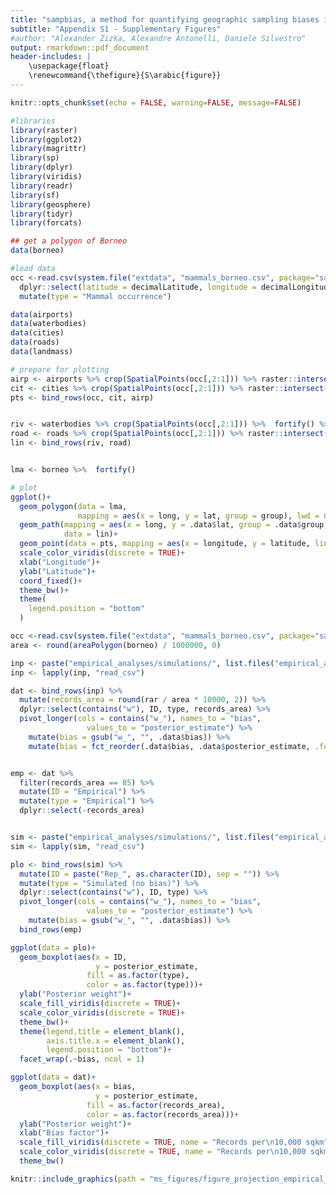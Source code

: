 ```yaml
---
title: "sampbias, a method for quantifying geographic sampling biases in species distribution data"
subtitle: "Appendix S1 - Supplementary Figures"
#author: "Alexander Zizka, Alexandre Antonelli, Daniele Silvestro"
output: rmarkdown::pdf_document
header-includes: |
    \usepackage{float}
    \renewcommand{\thefigure}{S\arabic{figure}}
---
```


\newpage{}

```r
knitr::opts_chunk$set(echo = FALSE, warning=FALSE, message=FALSE)
```

```r
#libraries
library(raster)
library(ggplot2)
library(magrittr)
library(sp)
library(dplyr)
library(viridis)
library(readr)
library(sf)
library(geosphere)
library(tidyr)
library(forcats)

## get a polygon of Borneo
data(borneo)

#load data
occ <-read.csv(system.file("extdata", "mammals_borneo.csv", package="sampbias"), sep = "\t") %>% 
  dplyr::select(latitude = decimalLatitude, longitude = decimalLongitude) %>% 
  mutate(type = "Mammal occurrence")

data(airports)
data(waterbodies)
data(cities)
data(roads)
data(landmass)

# prepare for plotting
airp <- airports %>% crop(SpatialPoints(occ[,2:1])) %>% raster::intersect(borneo) %>%  coordinates() %>%  data.frame() %>% mutate(type = "Airport")
cit <- cities %>% crop(SpatialPoints(occ[,2:1])) %>% raster::intersect(borneo) %>%  coordinates() %>%  data.frame() %>%  mutate(type = "City")
pts <- bind_rows(occ, cit, airp)


riv <- waterbodies %>% crop(SpatialPoints(occ[,2:1])) %>%  fortify() %>%  mutate(type = "River")
road <- roads %>% crop(SpatialPoints(occ[,2:1])) %>% raster::intersect(borneo) %>%  fortify() %>%  mutate(type = "Road")
lin <- bind_rows(riv, road)


lma <- borneo %>%  fortify()

# plot
ggplot()+
  geom_polygon(data = lma,
               mapping = aes(x = long, y = lat, group = group), lwd = 0.5, col = "grey40", fill = "transparent")+
  geom_path(mapping = aes(x = long, y = .data$lat, group = .data$group, shape = type, color = type),
            data = lin)+
  geom_point(data = pts, mapping = aes(x = longitude, y = latitude, linetype = type, color = type), size = 3)+
  scale_color_viridis(discrete = TRUE)+
  xlab("Longitude")+
  ylab("Latitude")+
  coord_fixed()+
  theme_bw()+
  theme(
    legend.position = "bottom"
  )
```




```r
occ <-read.csv(system.file("extdata", "mammals_borneo.csv", package="sampbias"), sep = "\t")
area <- round(areaPolygon(borneo) / 1000000, 0)
```


```r

inp <- paste("empirical_analyses/simulations/", list.files("empirical_analyses/simulations/", pattern = "weightestimate"), sep = "")
inp <- lapply(inp, "read_csv")

dat <- bind_rows(inp) %>% 
  mutate(records_area = round(rar / area * 10000, 2)) %>% 
  dplyr::select(contains("w"), ID, type, records_area) %>%
  pivot_longer(cols = contains("w_"), names_to = "bias",
                 values_to = "posterior_estimate") %>%
    mutate(bias = gsub("w_", "", .data$bias)) %>% 
    mutate(bias = fct_reorder(.data$bias, .data$posterior_estimate, .fun = median, .desc = FALSE))



```




```r

emp <- dat %>% 
  filter(records_area == 85) %>% 
  mutate(ID = "Empirical") %>% 
  mutate(type = "Empirical") %>%
  dplyr::select(-records_area)


sim <- paste("empirical_analyses/simulations/", list.files("empirical_analyses/simulations/", pattern = "biasweights"), sep = "")
sim <- lapply(sim, "read_csv")

plo <- bind_rows(sim) %>%
  mutate(ID = paste("Rep_", as.character(ID), sep = "")) %>% 
  mutate(type = "Simulated (no bias)") %>% 
  dplyr::select(contains("w"), ID, type) %>%
  pivot_longer(cols = contains("w_"), names_to = "bias",
                 values_to = "posterior_estimate") %>%
    mutate(bias = gsub("w_", "", .data$bias)) %>% 
  bind_rows(emp)

ggplot(data = plo)+
  geom_boxplot(aes(x = ID, 
                   y = posterior_estimate,
                 fill = as.factor(type),
                 color = as.factor(type)))+
  ylab("Posterior weight")+
  scale_fill_viridis(discrete = TRUE)+
  scale_color_viridis(discrete = TRUE)+
  theme_bw()+
  theme(legend.title = element_blank(),
        axis.title.x = element_blank(),
        legend.position = "bottom")+
  facet_wrap(.~bias, ncol = 1)
```


```r
ggplot(data = dat)+
  geom_boxplot(aes(x = bias, 
                   y = posterior_estimate,
                 fill = as.factor(records_area),
                 color = as.factor(records_area)))+
  ylab("Posterior weight")+
  xlab("Bias factor")+
  scale_fill_viridis(discrete = TRUE, name = "Records per\n10,000 sqkm")+
  scale_color_viridis(discrete = TRUE, name = "Records per\n10,000 sqkm")+
  theme_bw()
```

```r

knitr::include_graphics(path = "ms_figures/figure_projection_empirical_rarefaction.jpg")

```


